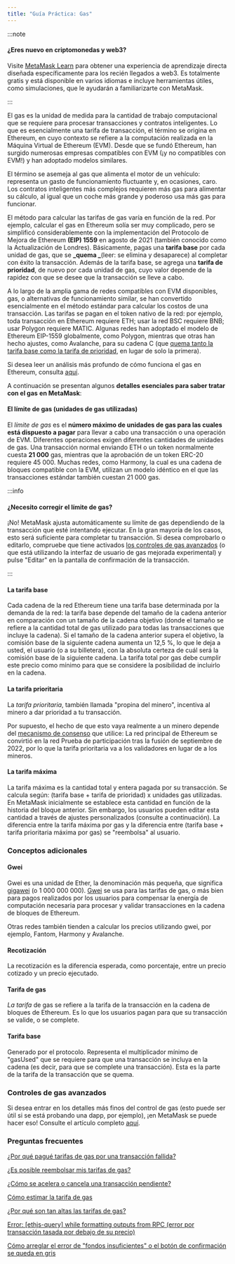 ```yaml
---
title: "Guía Práctica: Gas"
---
```


:::note

#### ¿Eres nuevo en criptomonedas y web3?

Visite [MetaMask Learn](https://learn.metamask.io/) para obtener una experiencia de aprendizaje directa diseñada específicamente para los recién llegados a web3. Es totalmente gratis y está disponible en varios idiomas e incluye herramientas útiles, como simulaciones, que le ayudarán a familiarizarte con MetaMask.

:::

El gas es la unidad de medida para la cantidad de trabajo computacional que se requiere para procesar transacciones y contratos inteligentes. Lo que es esencialmente una tarifa de transacción, el término se origina en Ethereum, en cuyo contexto se refiere a la computación realizada en la Máquina Virtual de Ethereum (EVM). Desde que se fundó Ethereum, han surgido numerosas empresas compatibles con EVM (¡y no compatibles con EVM!) y han adoptado modelos similares.

El término se asemeja al gas que alimenta el motor de un vehículo: representa un gasto de funcionamiento fluctuante y, en ocasiones, caro. Los contratos inteligentes más complejos requieren más gas para alimentar su cálculo, al igual que un coche más grande y poderoso usa más gas para funcionar.

El método para calcular las tarifas de gas varía en función de la red. Por ejemplo, calcular el gas en Ethereum solía ser muy complicado, pero se simplificó considerablemente con la implementación del Protocolo de Mejora de Ethereum **(EIP) 1559** en agosto de 2021 (también conocido como la Actualización de Londres). Básicamente, pagas una **tarifa base** por cada unidad de gas, que se **_quema _**(leer: se elimina y desaparece) al completar con éxito la transacción. Además de la tarifa base, se agrega una **tarifa de prioridad**, de nuevo por cada unidad de gas, cuyo valor depende de la rapidez con que se desee que la transacción se lleve a cabo.

A lo largo de la amplia gama de redes compatibles con EVM disponibles, gas, o alternativas de funcionamiento similar, se han convertido esencialmente en el método estándar para calcular los costos de una transacción. Las tarifas se pagan en el token nativo de la red: por ejemplo, toda transacción en Ethereum requiere ETH; usar la red BSC requiere BNB; usar Polygon requiere MATIC. Algunas redes han adoptado el modelo de Ethereum EIP-1559 globalmente, como Polygon, mientras que otras han hecho ajustes, como Avalanche, para su cadena C (que [quema tanto la tarifa base como la tarifa de prioridad](https://docs.avax.network/learn/platform-overview/transaction-fees/#c-chain-fees), en lugar de solo la primera).

Si desea leer un análisis más profundo de cómo funciona el gas en Ethereum, consulta [aquí](https://ethereum.org/en/developers/docs/gas/).

A continuación se presentan algunos **detalles esenciales para saber tratar con el gas** **en MetaMask**:

#### **El límite de gas (unidades de gas utilizadas)**

El _límite de gas_ es el **número máximo de unidades de gas para las cuales está dispuesto a pagar** para llevar a cabo una transacción o una operación de EVM. Diferentes operaciones exigen diferentes cantidades de unidades de gas. Una transacción normal enviando ETH o un token normalmente cuesta **21 000** gas, mientras que la aprobación de un token ERC-20 requiere 45 000. Muchas redes, como Harmony, la cual es una cadena de bloques compatible con la EVM, utilizan un modelo idéntico en el que las transacciones estándar también cuestan 21 000 gas.

:::info

#### ¿Necesito corregir el límite de gas?

¡No! MetaMask ajusta automáticamente su límite de gas dependiendo de la transacción que esté intentando ejecutar. En la gran mayoría de los casos, esto será suficiente para completar tu transacción. Si desea comprobarlo o editarlo, compruebe que tiene activados [los controles de gas avanzados](https://metamask.zendesk.com/hc/en-us/articles/360022895972) (o que está utilizando la interfaz de usuario de gas mejorada experimental) y pulse "Editar" en la pantalla de confirmación de la transacción.

:::

#### **La tarifa base**

Cada cadena de la red Ethereum tiene una tarifa base determinada por la demanda de la red: la tarifa base depende del tamaño de la cadena anterior en comparación con un tamaño de la cadena objetivo (donde el tamaño se refiere a la cantidad total de gas utilizado para todas las transacciones que incluye la cadena). Si el tamaño de la cadena anterior supera el objetivo, la comisión base de la siguiente cadena aumenta un 12,5 %, lo que le deja a usted, el usuario (o a su billetera), con la absoluta certeza de cuál será la comisión base de la siguiente cadena. La tarifa total por gas debe cumplir este precio como mínimo para que se considere la posibilidad de incluirlo en la cadena.

#### **La tarifa prioritaria**

La _tarifa prioritaria_, también llamada "propina del minero", incentiva al minero a dar prioridad a tu transacción.

Por supuesto, el hecho de que esto vaya realmente a un minero depende del [mecanismo de consenso](https://metamask.zendesk.com/hc/en-us/articles/360015489611-Learn-the-basics-of-blockchains-and-Ethereum-miners-and-validators-gas-cryptocurrencies-and-NFTs-block-explorer-networks-etc-) que utilice: La red principal de Ethereum se convirtió en la red Prueba de participación tras la fusión de septiembre de 2022, por lo que la tarifa prioritaria va a los validadores en lugar de a los mineros.

#### **La tarifa máxima**

La tarifa máxima es la cantidad total y entera pagada por su transacción. Se calcula según: (tarifa base + tarifa de prioridad) x unidades gas utilizadas. En MetaMask inicialmente se establece esta cantidad en función de la historia del bloque anterior. Sin embargo, los usuarios pueden editar esta cantidad a través de ajustes personalizados (consulte a continuación). La diferencia entre la tarifa máxima por gas y la diferencia entre (tarifa base + tarifa prioritaria máxima por gas) se "reembolsa" al usuario.

### **Conceptos adicionales**

#### **Gwei**

Gwei es una unidad de Ether, la denominación más pequeña, que significa [gigawei](https://ethgasstation.info/blog/gwei/) (o 1 000 000 000). [Gwei](https://www.investopedia.com/terms/g/gwei-ethereum.asp) se usa para las tarifas de gas, o más bien para pagos realizados por los usuarios para compensar la energía de computación necesaria para procesar y validar transacciones en la cadena de bloques de Ethereum.

Otras redes también tienden a calcular los precios utilizando gwei, por ejemplo, Fantom, Harmony y Avalanche.

#### **Recotización**

La recotización es la diferencia esperada, como porcentaje, entre un precio cotizado y un precio ejecutado.

#### **Tarifa de gas**

_La tarifa_ de gas se refiere a la tarifa de la transacción en la cadena de bloques de Ethereum. Es lo que los usuarios pagan para que su transacción se valide, o se complete.

#### **Tarifa base**

Generado por el protocolo. Representa el multiplicador mínimo de "gasUsed" que se requiere para que una transacción se incluya en la cadena (es decir, para que se complete una transacción). Esta es la parte de la tarifa de la transacción que se quema.

### **Controles de gas avanzados**

Si desea entrar en los detalles más finos del control de gas (esto puede ser útil si se está probando una dapp, por ejemplo), ¡en MetaMask se puede hacer eso! Consulte el artículo completo [aquí](https://metamask.zendesk.com/hc/en-us/articles/360022895972).

### **Preguntas frecuentes**

[¿Por qué pagué tarifas de gas por una transacción fallida?](https://metamask.zendesk.com/hc/en-us/articles/360045439051)

[¿Es posible reembolsar mis tarifas de gas?](https://metamask.zendesk.com/hc/en-us/articles/360058370012)

[¿Cómo se acelera o cancela una transacción pendiente?](https://metamask.zendesk.com/hc/en-us/articles/360015489251)

[Cómo estimar la tarifa de gas](https://metamask.zendesk.com/hc/en-us/articles/360059562111)

[¿Por qué son tan altas las tarifas de gas?](https://metamask.zendesk.com/hc/en-us/articles/360058751211-Why-my-gas-fees-are-so-high-)

[Error: [ethjs-query] while formatting outputs from RPC (error por transacción tasada por debajo de su precio)](https://metamask.zendesk.com/hc/en-us/articles/4402538041869)

[Cómo arreglar el error de "fondos insuficientes" o el botón de confirmación se queda en gris](https://metamask.zendesk.com/hc/en-us/articles/360044703372)
